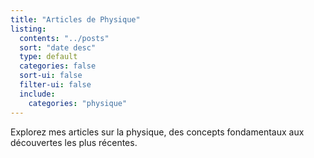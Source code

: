```yaml
---
title: "Articles de Physique"
listing:
  contents: "../posts"
  sort: "date desc"
  type: default
  categories: false
  sort-ui: false
  filter-ui: false
  include:
    categories: "physique"
---
```


Explorez mes articles sur la physique, des concepts fondamentaux aux découvertes les plus récentes.